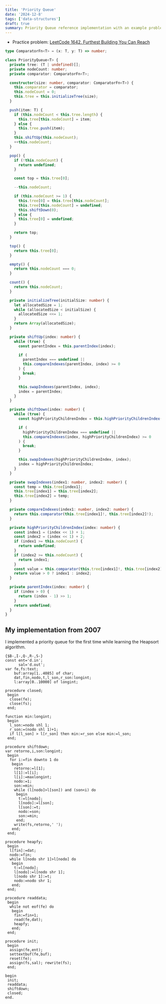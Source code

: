 ```yaml
---
title: 'Priority Queue'
date: '2024-12-8'
tags: ['data-structures']
draft: true
summary: Priority Queue reference implementation with an example problem.
---
```


- Practice problem: [LeetCode 1642. Furthest Building You Can Reach](https://leetcode.com/problems/furthest-building-you-can-reach/)

```typescript
type ComparatorFn<T> = (x: T, y: T) => number;

class PriorityQueue<T> {
  private tree: (T | undefined)[];
  private nodeCount: number;
  private comparator: ComparatorFn<T>;

  constructor(size: number, comparator: ComparatorFn<T>) {
    this.comparator = comparator;
    this.nodeCount = 0;
    this.tree = this.initializeTree(size);
  }

  push(item: T) {
    if (this.nodeCount < this.tree.length) {
      this.tree[this.nodeCount] = item;
    } else {
      this.tree.push(item);
    }
    this.shiftUp(this.nodeCount);
    ++this.nodeCount;
  }

  pop() {
    if (!this.nodeCount) {
      return undefined;
    }

    const top = this.tree[0];

    --this.nodeCount;

    if (this.nodeCount >= 1) {
      this.tree[0] = this.tree[this.nodeCount];
      this.tree[this.nodeCount] = undefined;
      this.shiftDown(0);
    } else {
      this.tree[0] = undefined;
    }

    return top;
  }

  top() {
    return this.tree[0];
  }

  empty() {
    return this.nodeCount === 0;
  }

  count() {
    return this.nodeCount;
  }

  private initializeTree(initialSize: number) {
    let allocatedSize = 1;
    while (allocatedSize < initialSize) {
      allocatedSize <<= 1;
    }
    return Array(allocatedSize);
  }

  private shiftUp(index: number) {
    while (true) {
      const parentIndex = this.parentIndex(index);

      if (
        parentIndex === undefined ||
        this.compareIndexes(parentIndex, index) >= 0
      ) {
        break;
      }

      this.swapIndexes(parentIndex, index);
      index = parentIndex;
    }
  }

  private shiftDown(index: number) {
    while (true) {
      const highPriorityChildrenIndex = this.highPriorityChildrenIndex(index);

      if (
        highPriorityChildrenIndex === undefined ||
        this.compareIndexes(index, highPriorityChildrenIndex) >= 0
      ) {
        break;
      }

      this.swapIndexes(highPriorityChildrenIndex, index);
      index = highPriorityChildrenIndex;
    }
  }

  private swapIndexes(index1: number, index2: number) {
    const temp = this.tree[index1];
    this.tree[index1] = this.tree[index2];
    this.tree[index2] = temp;
  }

  private compareIndexes(index1: number, index2: number) {
    return this.comparator(this.tree[index1]!, this.tree[index2]!);
  }

  private highPriorityChildrenIndex(index: number) {
    const index1 = (index << 1) + 1;
    const index2 = (index << 1) + 2;
    if (index1 >= this.nodeCount) {
      return undefined;
    }
    if (index2 >= this.nodeCount) {
      return index1;
    }
    const value = this.comparator(this.tree[index1]!, this.tree[index2]!);
    return value > 0 ? index1 : index2;
  }

  private parentIndex(index: number) {
    if (index > 0) {
      return (index - 1) >> 1;
    }
    return undefined;
  }
}
```

## My implementation from 2007

I implemented a priority queue for the first time while learning the Heapsort algorithm.

```pascal:Pascal
{$B-,I-,Q-,R-,S-}
const ent='d.in';
      sal='d.out';
var fe,fs:text;
    buf:array[1..4085] of char;
    dat,fin,nodo,t,l_son,r_son:longint;
    l:array[0..10000] of longint;

procedure closed;
 begin
  close(fe);
  close(fs);
 end;

function min:longint;
 begin
  l_son:=nodo shl 1;
  r_son:=(nodo shl 1)+1;
  if l[l_son] > l[r_son] then min:=r_son else min:=l_son;
 end;

procedure shiftdown;
var retorno,i,son:longint;
 begin
  for i:=fin downto 1 do
   begin
    retorno:=l[1];
    l[1]:=l[i];
    l[i]:=maxlongint;
    nodo:=1;
    son:=min;
    while (l[nodo]>l[son]) and (son<i) do
     begin
      t:=l[nodo];
      l[nodo]:=l[son];
      l[son]:=t;
      nodo:=son;
      son:=min;
     end;
    write(fs,retorno,' ');
   end;
 end;

procedure heapfy;
 begin
  l[fin]:=dat;
  nodo:=fin;
  while l[nodo shr 1]>l[nodo] do
   begin
    t:=l[nodo];
    l[nodo]:=l[nodo shr 1];
    l[nodo shr 1]:=t;
    nodo:=nodo shr 1;
   end;
 end;

procedure readdata;
 begin
  while not eof(fe) do
   begin
    fin:=fin+1;
    read(fe,dat);
    heapfy;
   end;
 end;

procedure init;
 begin
  assign(fe,ent);
  settextbuf(fe,buf);
  reset(fe);
  assign(fs,sal); rewrite(fs);
 end;

begin
 init;
 readdata;
 shiftdown;
 closed;
end.
```
